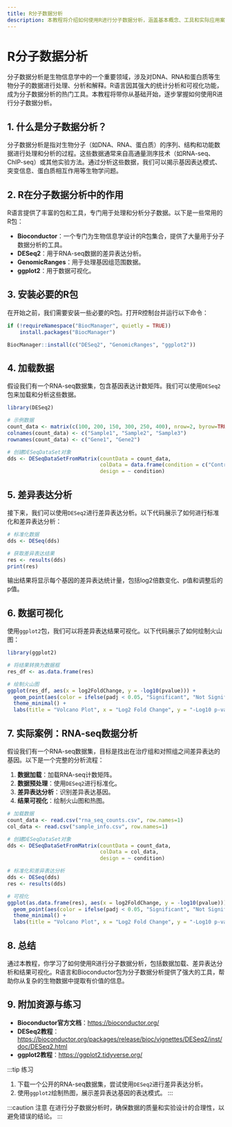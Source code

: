 ```yaml
---
title: R分子数据分析
description: 本教程将介绍如何使用R进行分子数据分析，涵盖基本概念、工具和实际应用案例，适合初学者学习。
---
```


# R分子数据分析

分子数据分析是生物信息学中的一个重要领域，涉及对DNA、RNA和蛋白质等生物分子的数据进行处理、分析和解释。R语言因其强大的统计分析和可视化功能，成为分子数据分析的热门工具。本教程将带你从基础开始，逐步掌握如何使用R进行分子数据分析。

## 1. 什么是分子数据分析？

分子数据分析是指对生物分子（如DNA、RNA、蛋白质）的序列、结构和功能数据进行处理和分析的过程。这些数据通常来自高通量测序技术（如RNA-seq、ChIP-seq）或其他实验方法。通过分析这些数据，我们可以揭示基因表达模式、突变信息、蛋白质相互作用等生物学问题。

## 2. R在分子数据分析中的作用

R语言提供了丰富的包和工具，专门用于处理和分析分子数据。以下是一些常用的R包：

- **Bioconductor**：一个专门为生物信息学设计的R包集合，提供了大量用于分子数据分析的工具。
- **DESeq2**：用于RNA-seq数据的差异表达分析。
- **GenomicRanges**：用于处理基因组范围数据。
- **ggplot2**：用于数据可视化。

## 3. 安装必要的R包

在开始之前，我们需要安装一些必要的R包。打开R控制台并运行以下命令：

```r
if (!requireNamespace("BiocManager", quietly = TRUE))
    install.packages("BiocManager")

BiocManager::install(c("DESeq2", "GenomicRanges", "ggplot2"))
```

## 4. 加载数据

假设我们有一个RNA-seq数据集，包含基因表达计数矩阵。我们可以使用`DESeq2`包来加载和分析这些数据。

```r
library(DESeq2)

# 示例数据
count_data <- matrix(c(100, 200, 150, 300, 250, 400), nrow=2, byrow=TRUE)
colnames(count_data) <- c("Sample1", "Sample2", "Sample3")
rownames(count_data) <- c("Gene1", "Gene2")

# 创建DESeqDataSet对象
dds <- DESeqDataSetFromMatrix(countData = count_data,
                              colData = data.frame(condition = c("Control", "Treatment", "Treatment")),
                              design = ~ condition)
```

## 5. 差异表达分析

接下来，我们可以使用`DESeq2`进行差异表达分析。以下代码展示了如何进行标准化和差异表达分析：

```r
# 标准化数据
dds <- DESeq(dds)

# 获取差异表达结果
res <- results(dds)
print(res)
```

输出结果将显示每个基因的差异表达统计量，包括log2倍数变化、p值和调整后的p值。

## 6. 数据可视化

使用`ggplot2`包，我们可以将差异表达结果可视化。以下代码展示了如何绘制火山图：

```r
library(ggplot2)

# 将结果转换为数据框
res_df <- as.data.frame(res)

# 绘制火山图
ggplot(res_df, aes(x = log2FoldChange, y = -log10(pvalue))) +
  geom_point(aes(color = ifelse(padj < 0.05, "Significant", "Not Significant"))) +
  theme_minimal() +
  labs(title = "Volcano Plot", x = "Log2 Fold Change", y = "-Log10 p-value")
```

## 7. 实际案例：RNA-seq数据分析

假设我们有一个RNA-seq数据集，目标是找出在治疗组和对照组之间差异表达的基因。以下是一个完整的分析流程：

1. **数据加载**：加载RNA-seq计数矩阵。
2. **数据预处理**：使用`DESeq2`进行标准化。
3. **差异表达分析**：识别差异表达基因。
4. **结果可视化**：绘制火山图和热图。

```r
# 加载数据
count_data <- read.csv("rna_seq_counts.csv", row.names=1)
col_data <- read.csv("sample_info.csv", row.names=1)

# 创建DESeqDataSet对象
dds <- DESeqDataSetFromMatrix(countData = count_data,
                              colData = col_data,
                              design = ~ condition)

# 标准化和差异表达分析
dds <- DESeq(dds)
res <- results(dds)

# 可视化
ggplot(as.data.frame(res), aes(x = log2FoldChange, y = -log10(pvalue))) +
  geom_point(aes(color = ifelse(padj < 0.05, "Significant", "Not Significant"))) +
  theme_minimal() +
  labs(title = "Volcano Plot", x = "Log2 Fold Change", y = "-Log10 p-value")
```

## 8. 总结

通过本教程，你学习了如何使用R进行分子数据分析，包括数据加载、差异表达分析和结果可视化。R语言和Bioconductor包为分子数据分析提供了强大的工具，帮助你从复杂的生物数据中提取有价值的信息。

## 9. 附加资源与练习

- **Bioconductor官方文档**：https://bioconductor.org/
- **DESeq2教程**：https://bioconductor.org/packages/release/bioc/vignettes/DESeq2/inst/doc/DESeq2.html
- **ggplot2教程**：https://ggplot2.tidyverse.org/

:::tip 练习
1. 下载一个公开的RNA-seq数据集，尝试使用`DESeq2`进行差异表达分析。
2. 使用`ggplot2`绘制热图，展示差异表达基因的表达模式。
:::

:::caution 注意
在进行分子数据分析时，确保数据的质量和实验设计的合理性，以避免错误的结论。
:::